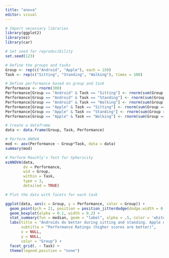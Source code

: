 ```yaml
---
title: "anova"
editor: visual
---
```


```r
# Import necessary libraries
library(ggplot2)
library(ez)  
library(car)

# Set seed for reproducibility
set.seed(123)

# Define the groups and tasks
Group <- rep(c("Android", "Apple"), each = 150)
Task <- rep(c("Sitting", "Standing", "Walking"), times = 100)

# Define performance based on group and task
Performance <- rnorm(300)
Performance[Group == "Android" & Task == "Sitting"] <- rnorm(sum(Group == "Android" & Task == "Sitting"), mean = 7, sd = 2)
Performance[Group == "Android" & Task == "Standing"] <- rnorm(sum(Group == "Android" & Task == "Standing"), mean = 6, sd = 2)
Performance[Group == "Android" & Task == "Walking"] <- rnorm(sum(Group == "Android" & Task == "Walking"), mean = 5, sd = 2)
Performance[Group == "Apple" & Task == "Sitting"] <- rnorm(sum(Group == "Apple" & Task == "Sitting"), mean = 5, sd = 2)
Performance[Group == "Apple" & Task == "Standing"] <- rnorm(sum(Group == "Apple" & Task == "Standing"), mean = 5, sd = 2)
Performance[Group == "Apple" & Task == "Walking"] <- rnorm(sum(Group == "Apple" & Task == "Walking"), mean = 7, sd = 2)

# Create a dataframe
data <- data.frame(Group, Task, Performance)

# Perform ANOVA
mod <- aov(Performance ~ Group*Task, data = data)
summary(mod)

# Perform Mauchly's Test for Sphericity
ezANOVA(data,
        dv = Performance,
        wid = Group,
        within = Task,
        type = 3,
        detailed = TRUE)

# Plot the data with facets for each task


```

```r
ggplot(data, aes(x = Group, y = Performance, color = Group)) +
  geom_point(pch = 21, position = position_jitterdodge(dodge.width = 0.75)) +
  geom_boxplot(alpha = 0.1, width = 0.2) +
  stat_summary(fun = median, geom = "label", alpha = .5, color = 'white', fill = 'black', aes(label = round(after_stat(y), 1)), vjust = 0.5) +
  labs(title = "Androids do better during sitting and standing. Apple does better while walking.",
       subtitle = "Performance Ratings (higher scores are better)",
       x = NULL,
       y = NULL,
       color = "Group") +
  facet_grid(. ~ Task) +
  theme(legend.position = "none")
```
